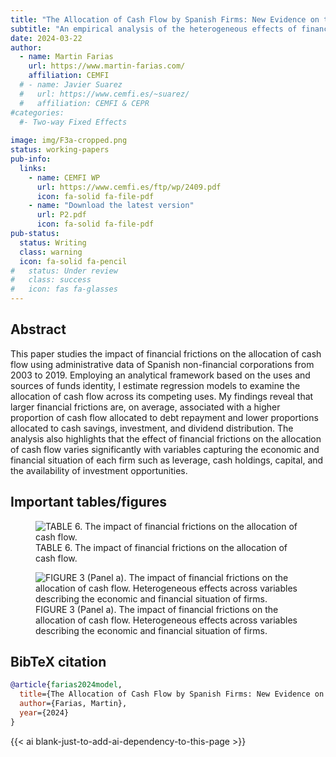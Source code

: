 ```yaml
---
title: "The Allocation of Cash Flow by Spanish Firms: New Evidence on the Impact of Financial Frictions (JMP)"
subtitle: "An empirical analysis of the heterogeneous effects of financial frictions on the allocation of cash flow by Spanish firms."
date: 2024-03-22
author:
  - name: Martin Farias
    url: https://www.martin-farias.com/
    affiliation: CEMFI
  # - name: Javier Suarez
  #   url: https://www.cemfi.es/~suarez/
  #   affiliation: CEMFI & CEPR
#categories:
  #- Two-way Fixed Effects
  
image: img/F3a-cropped.png
status: working-papers
pub-info:
  links:
    - name: CEMFI WP
      url: https://www.cemfi.es/ftp/wp/2409.pdf
      icon: fa-solid fa-file-pdf
    - name: "Download the latest version"
      url: P2.pdf
      icon: fa-solid fa-file-pdf
pub-status: 
  status: Writing
  class: warning
  icon: fa-solid fa-pencil
#   status: Under review 
#   class: success
#   icon: fas fa-glasses
---
```


## Abstract

This paper studies the impact of financial frictions on the allocation of cash flow using administrative data of Spanish non-financial corporations from 2003 to 2019. Employing an analytical framework based on the uses and sources of funds identity, I estimate regression models to examine the allocation of cash flow across its competing uses. My findings reveal that larger financial frictions are, on average, associated with a higher proportion of cash flow allocated to debt repayment and lower proportions allocated to cash savings, investment, and dividend distribution. The analysis also highlights that the effect of financial frictions on the allocation of cash flow varies significantly with variables capturing the economic and financial situation of each firm such as leverage, cash holdings, capital, and the availability of investment opportunities.

## Important tables/figures

![TABLE 6. The impact of financial frictions on the allocation of cash flow.](img/T6.png)

![FIGURE 3 (Panel a). The impact of financial frictions on the allocation of cash flow. Heterogeneous effects across variables describing the economic and financial situation of firms.](img/F3a.png)

## BibTeX citation

```bibtex
@article{farias2024model,
  title={The Allocation of Cash Flow by Spanish Firms: New Evidence on the Impact of Financial Frictions},
  author={Farias, Martin},
  year={2024}
}
```

{{< ai blank-just-to-add-ai-dependency-to-this-page >}}
